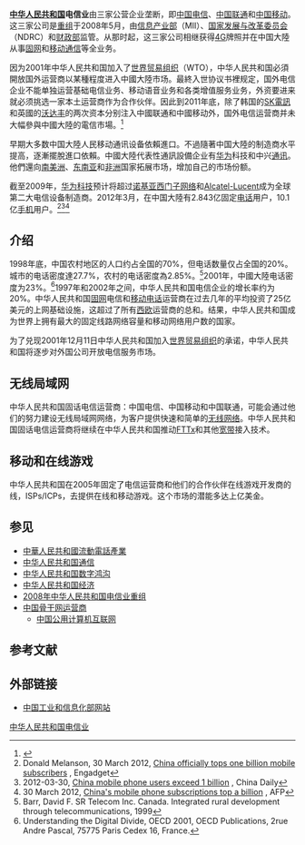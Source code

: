 {{noteTA
|G1=IT
}}
{{多個問題|
{{copyedit|time=2018-07-16T07:03:14+00:00}}
{{expand|time=2016-12-10T06:23:29+00:00}}
}}
{{not|中国电信}}
{{about|[[中国大陆|中国大陆]]的电信行业|[[香港|香港]]的电信行业|香港通訊|[[澳門|澳門]]的电信行业|澳門通訊}}
'''[[中华人民共和国|中华人民共和国]]电信业'''由三家公营企业垄断，即[[中国电信|中国电信]]、[[中国联通|中国联通]]和[[中国移动|中国移动]]。这三家公司是[[2008年中华人民共和国电信业重组|重组]]于2008年5月，由[[中华人民共和国信息产业部|信息产业部]]（MII）、[[中华人民共和国国家发展和改革委员会|国家发展与改革委员会]]（NDRC）和[[财政部|财政部]]监管。从那时起，这三家公司相继获得[[4G|4G]]牌照并在中国大陸从事[[固网电信|固网]]和[[移动电话|移动通信]]等全业务。

因为2001年中华人民共和国加入了[[世界贸易组织|世界贸易组织]]（WTO），中华人民共和国必須開放国外运营商以某種程度进入中國大陸市场。最終入世协议书裡规定，国外电信企业不能单独运营基础电信业务、移动语音业务和各类增值服务业务，外资要进来就必须挑选一家本土运营商作为合作伙伴。因此到2011年底，除了韩国的[[SK電訊|SK電訊]]和英國的[[沃达丰|沃达丰]]的两次资本分别注入中國联通和中國移动外，国外电信运营商并未大幅參與中國大陸的電信市場。<ref>{{Cite web |url=http://www.topnewinfo.cn/news/hydt/78.html |title=存档副本 |access-date=2019-03-31 |archive-url=https://web.archive.org/web/20190331204442/http://www.topnewinfo.cn/news/hydt/78.html |archive-date=2019-03-31 |dead-url=yes }}</ref>

早期大多数中国大陸人民移动通讯设备依賴進口。不過隨著中国大陸的制造商水平提高，逐漸擺脫進口依賴。中國大陸代表性通訊設備企业有[[华为|华为]]科技和中兴[[中兴通讯|通讯]]。他們還向[[南美洲|南美洲]]、[[东南亚|东南亚]]和[[非洲|非洲]]国家拓展市场，增加自己的市场份额。

截至2009年，[[华为|华为科技]]预计将超过[[诺基亚网络|诺基亚西门子网络]]和[[阿爾卡特朗訊|Alcatel-Lucent]]成为全球第二大电信设备制造商。{{Fact|date=March 2016}}2012年3月，在中国大陸有2.843亿固定[[电话|电话]]用户，10.1亿[[手机|手机]]用户。<ref name="engadgetmar2011">Donald Melanson, 30 March 2012, [http://www.engadget.com/2012/03/30/china-officially-tops-one-billion-mobile-subscribers/ China officially tops one billion mobile subscribers] {{Wayback|url=http://www.engadget.com/2012/03/30/china-officially-tops-one-billion-mobile-subscribers/ |date=20141021151647 }}, Engadget</ref><ref>2012-03-30, [http://www.chinadaily.com.cn/china/2012-03/30/content_14954435.htm China mobile phone users exceed 1 billion] {{Wayback|url=http://www.chinadaily.com.cn/china/2012-03/30/content_14954435.htm |date=20170101214345 }}, China Daily</ref><ref>30 March 2012, [https://www.google.com/hostednews/afp/article/ALeqM5jhpFZrHwD9qqSZ2pfh9WxJuDwE8A?docId=CNG.df05140bd848fd4930151160f19892b6.501 China's mobile phone subscriptions top a billion] {{Wayback|url=https://www.google.com/hostednews/afp/article/ALeqM5jhpFZrHwD9qqSZ2pfh9WxJuDwE8A?docId=CNG.df05140bd848fd4930151160f19892b6.501 |date=20120619055145 }}, AFP</ref>

== 介绍 ==
1998年底，中国农村地区的人口约占全国的70%，但电话数量仅占全国的20%。城市的电话密度達27.7%，农村的电话密度為2.85%。<ref>Barr, David F. SR Telecom Inc. Canada. Integrated rural development through telecommunications, 1999</ref>2001年，中國大陸电话密度为23%。<ref>Understanding the Digital Divide, OECD 2001, OECD Publications, 2rue Andre Pascal, 75775 Paris Cedex 16, France.</ref>1997年和2002年之间，中华人民共和国电信企业的增长率约为20%。中华人民共和国[[固网|固网]]电信和[[移动电话|移动电话]]运营商在过去几年的平均投资了25亿美元的上网基础设施，这超过了所有[[西欧|西欧]]运营商的总和。结果，中华人民共和国成为世界上拥有最大的固定线路网络容量和移动网络用户数的国家。

为了兑现2001年12月11日中华人民共和国加入[[世界贸易组织|世界贸易组织]]的承诺，中华人民共和国将逐步对外国公司开放电信服务市场。

==无线局域网==
中华人民共和国固话电信运营商：中国电信、中国移动和中国联通，可能会通过他们的努力建设无线局域网网络，为客户提供快速和简单的[[无线网络|无线网络]]。中华人民共和国固话电信运营商将继续在中华人民共和国推动[[FTTx|FTTx]]和其他[[宽带|宽带]]接入技术。

== 移动和在线游戏 ==
中华人民共和国在2005年固定了电信运营商和他们的合作伙伴在线游戏开发商的线，ISPs/ICPs，去提供在线和移动游戏。这个市场的潜能多达上亿美金。

== 参见 ==
* [[中華人民共和國流動電話產業|中華人民共和國流動電話產業]]
* [[中华人民共和国通信|中华人民共和国通信]]
* [[中华人民共和国数字鸿沟|中华人民共和国数字鸿沟]]
* [[中华人民共和国经济|中华人民共和国经济]]
* [[2008年中华人民共和国电信业重组|2008年中华人民共和国电信业重组]]
* [[中国骨干网运营商|中国骨干网运营商]]
** [[中国公用计算机互联网|中国公用计算机互联网]]

== 参考文献 ==
{{Reflist}}

== 外部链接 ==
* [https://web.archive.org/web/20081212215140/http://www.cnii.com.cn/ecnii/ 中国工业和信息化部网站]

{{中国经济}}
[[Category:中华人民共和国电信业|]]